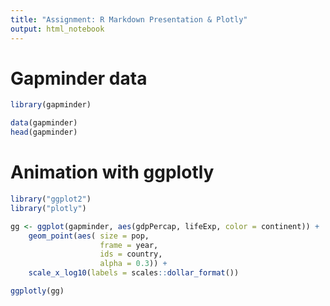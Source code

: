 ```yaml
---
title: "Assignment: R Markdown Presentation & Plotly"
output: html_notebook
---
```


# Gapminder data

```r
library(gapminder)

data(gapminder)
head(gapminder)
```

# Animation with ggplotly

```r
library("ggplot2")
library("plotly")

gg <- ggplot(gapminder, aes(gdpPercap, lifeExp, color = continent)) +
    geom_point(aes( size = pop,
                    frame = year,
                    ids = country,
                    alpha = 0.3)) + 
    scale_x_log10(labels = scales::dollar_format())

ggplotly(gg)
```

